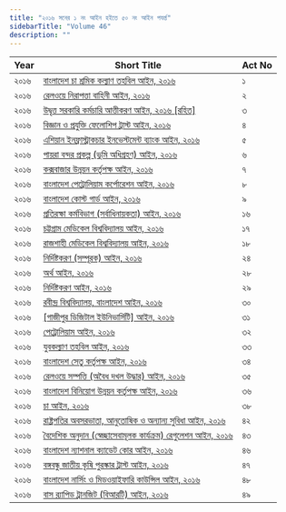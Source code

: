 ```yaml
---
title: "২০১৬ সনের ১ নং আইন হইতে ৫০ নং আইন পযর্ন্ত"
sidebarTitle: "Volume 46"
description: ""
---
```


| Year | Short Title | Act No |
|------|-------------|--------|
| ২০১৬ | [বাংলাদেশ চা শ্রমিক কল্যাণ তহবিল আইন, ২০১৬](/laws/act-1173) | ১ |
| ২০১৬ | [রেলওয়ে নিরাপত্তা বাহিনী আইন, ২০১৬](/laws/act-1174) | ২ |
| ২০১৬ | [উদ্বৃত্ত সরকারি কর্মচারি আত্তীকরণ আইন, ২০১৬ [রহিত]](/laws/act-1175) | ৩ |
| ২০১৬ | [বিজ্ঞান ও প্রযুক্তি ফেলোশিপ ট্রাস্ট আইন, ২০১৬](/laws/act-1176) | ৪ |
| ২০১৬ | [এশিয়ান ইনফ্রাস্ট্রাকচার ইনভেস্টমেন্ট ব্যাংক আইন, ২০১৬](/laws/act-1177) | ৫ |
| ২০১৬ | [পায়রা বন্দর প্রকল্প (ভূমি অধিগ্রহণ) আইন, ২০১৬](/laws/act-1178) | ৬ |
| ২০১৬ | [কক্সবাজার উন্নয়ন কর্তৃপক্ষ আইন, ২০১৬](/laws/act-1179) | ৭ |
| ২০১৬ | [বাংলাদেশ পেট্রোলিয়াম কর্পোরেশন আইন, ২০১৬](/laws/act-1180) | ৮ |
| ২০১৬ | [বাংলাদেশ কোস্ট গার্ড আইন, ২০১৬](/laws/act-1181) | ৯ |
| ২০১৬ | [প্রতিরক্ষা কর্মবিভাগ (সর্বাধিনায়কতা) আইন, ২০১৬](/laws/act-1182) | ১৬ |
| ২০১৬ | [চট্টগ্রাম মেডিকেল বিশ্ববিদ্যালয় আইন, ২০১৬](/laws/act-1183) | ১৭ |
| ২০১৬ | [রাজশাহী মেডিকেল বিশ্ববিদ্যালয় আইন, ২০১৬](/laws/act-1184) | ১৮ |
| ২০১৬ | [নির্দিষ্টকরণ (সম্পূরক) আইন, ২০১৬](/laws/act-1185) | ২৪ |
| ২০১৬ | [অর্থ আইন, ২০১৬](/laws/act-1186) | ২৮ |
| ২০১৬ | [নির্দিষ্টকরণ আইন, ২০১৬](/laws/act-1187) | ২৯ |
| ২০১৬ | [রবীন্দ্র বিশ্ববিদ্যালয়, বাংলাদেশ আইন, ২০১৬](/laws/act-1188) | ৩০ |
| ২০১৬ | [[গাজীপুর ডিজিটাল ইউনিভার্সিটি] আইন, ২০১৬](/laws/act-1189) | ৩১ |
| ২০১৬ | [পেট্রোলিয়াম আইন, ২০১৬](/laws/act-1190) | ৩২ |
| ২০১৬ | [যুবকল্যাণ তহবিল আইন, ২০১৬](/laws/act-1191) | ৩৩ |
| ২০১৬ | [বাংলাদেশ সেতু কর্তৃপক্ষ আইন, ২০১৬](/laws/act-1192) | ৩৪ |
| ২০১৬ | [রেলওয়ে সম্পত্তি (অবৈধ দখল উদ্ধার) আইন, ২০১৬](/laws/act-1193) | ৩৫ |
| ২০১৬ | [বাংলাদেশ বিনিয়োগ উন্নয়ন কর্তৃপক্ষ আইন, ২০১৬](/laws/act-1194) | ৩৬ |
| ২০১৬ | [চা আইন, ২০১৬](/laws/act-1195) | ৩৮ |
| ২০১৬ | [রাষ্ট্রপতির অবসরভাতা, আনুতোষিক ও অন্যান্য সুবিধা আইন, ২০১৬](/laws/act-1196) | ৪২ |
| ২০১৬ | [বৈদেশিক অনুদান (স্বেচ্ছাসেবামূলক কার্যক্রম) রেগুলেশন আইন, ২০১৬](/laws/act-1197) | ৪৩ |
| ২০১৬ | [বাংলাদেশ ন্যাশনাল ক্যাডেট কোর আইন, ২০১৬](/laws/act-1198) | ৪৬ |
| ২০১৬ | [বঙ্গবন্ধু জাতীয় কৃষি পুরস্কার ট্রাস্ট আইন, ২০১৬](/laws/act-1199) | ৪৭ |
| ২০১৬ | [বাংলাদেশ নার্সিং ও মিডওয়াইফারি কাউন্সিল আইন, ২০১৬](/laws/act-1200) | ৪৮ |
| ২০১৬ | [বাস র‍্যাপিড ট্রানজিট (বিআরটি) আইন, ২০১৬](/laws/act-1201) | ৪৯ |
